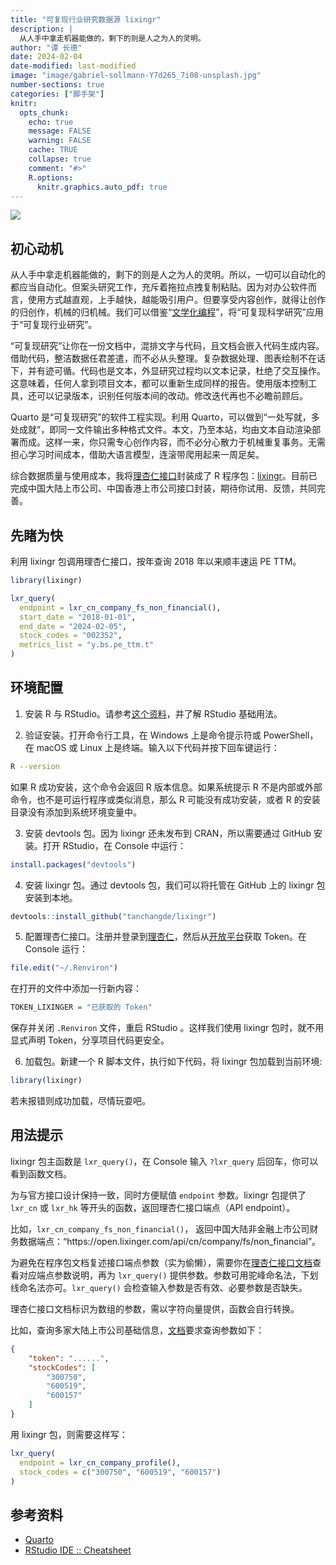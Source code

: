 ```yaml
---
title: "可复现行业研究数据源 lixingr"
description: |
  从人手中拿走机器能做的，剩下的则是人之为人的灵明。
author: "谭 长德"
date: 2024-02-04
date-modified: last-modified
image: "image/gabriel-sollmann-Y7d265_7i08-unsplash.jpg"
number-sections: true
categories: ["脚手架"]
knitr:
  opts_chunk: 
    echo: true
    message: FALSE
    warning: FALSE
    cache: TRUE
    collapse: true
    comment: "#>" 
    R.options:
      knitr.graphics.auto_pdf: true
---
```


![](image/gabriel-sollmann-Y7d265_7i08-unsplash.jpg)

## 初心动机

从人手中拿走机器能做的，剩下的则是人之为人的灵明。所以，一切可以自动化的都应当自动化。但案头研究工作，充斥着拖拉点拽复制粘贴。因为对办公软件而言，使用方式越直观，上手越快，越能吸引用户。但要享受内容创作，就得让创作的归创作，机械的归机械。我们可以借鉴“[文学化编程](https://yihui.org/cn/2014/01/literate-programming/)”，将“可复现科学研究”应用于“可复现行业研究”。

“可复现研究”让你在一份文档中，混排文字与代码，且文档会嵌入代码生成内容。借助代码，整洁数据任君差遣，而不必从头整理。复杂数据处理、图表绘制不在话下，并有迹可循。代码也是文本，外显研究过程均以文本记录，杜绝了交互操作。这意味着，任何人拿到项目文本，都可以重新生成同样的报告。使用版本控制工具，还可以记录版本，识别任何版本间的改动。修改迭代再也不必瞻前顾后。

Quarto 是“可复现研究”的软件工程实现。利用 Quarto，可以做到“一处写就，多处成就”，即同一文件输出多种格式文件。本文，乃至本站，均由文本自动渲染部署而成。这样一来，你只需专心创作内容，而不必分心散力于机械重复事务。无需担心学习时间成本，借助大语言模型，连滚带爬用起来一周足矣。

综合数据质量与使用成本，我将[理杏仁接口](https://www.lixinger.com/open/api/doc)封装成了 R 程序包：[lixingr](https://github.com/tanchangde/lixingr)。目前已完成中国大陆上市公司、中国香港上市公司接口封装，期待你试用、反馈，共同完善。

## 先睹为快

利用 lixingr 包调用理杏仁接口，按年查询 2018 年以来顺丰速运 PE TTM。

```r
library(lixingr)

lxr_query(
  endpoint = lxr_cn_company_fs_non_financial(),
  start_date = "2018-01-01",
  end_date = "2024-02-05",
  stock_codes = "002352",
  metrics_list = "y.bs.pe_ttm.t"
)
```

## 环境配置

1.  安装 R 与 RStudio。请参考[这个资料](https://bookdown.org/wangminjie/R4DS/baseR-install.html)，并了解 RStudio 基础用法。

2.  验证安装。打开命令行工具，在 Windows 上是命令提示符或 PowerShell，在 macOS 或 Linux 上是终端。输入以下代码并按下回车键运行：

``` bash
R --version
```

如果 R 成功安装，这个命令会返回 R 版本信息。如果系统提示 R 不是内部或外部命令，也不是可运行程序或类似消息，那么 R 可能没有成功安装，或者 R 的安装目录没有添加到系统环境变量中。

3.  安装 devtools 包。因为 lixingr 还未发布到 CRAN，所以需要通过 GitHub 安装。打开 RStudio，在 Console 中运行：

``` r
install.packages("devtools")
```

4.  安装 lixingr 包。通过 devtools 包，我们可以将托管在 GitHub 上的 lixingr 包安装到本地。

``` r
devtools::install_github("tanchangde/lixingr")
```

5.  配置理杏仁接口。注册并登录到[理杏仁](https://www.lixinger.com/)，然后从[开放平台](https://www.lixinger.com/open/api/token)获取 Token。在 Console 运行：

``` r
file.edit("~/.Renviron")
```

在打开的文件中添加一行新内容：

``` r
TOKEN_LIXINGER = "已获取的 Token"
```

保存并关闭 `.Renviron` 文件，重启 RStudio 。这样我们使用 lixingr 包时，就不用显式声明 Token，分享项目代码更安全。

6.  加载包。新建一个 R 脚本文件，执行如下代码，将 lixingr 包加载到当前环境:

``` r
library(lixingr)
```

若未报错则成功加载，尽情玩耍吧。

## 用法提示

lixingr 包主函数是 `lxr_query()`，在 Console 输入 `?lxr_query` 后回车，你可以看到函数文档。

为与官方接口设计保持一致，同时方便赋值 `endpoint` 参数。lixingr 包提供了 `lxr_cn` 或 `lxr_hk` 等开头的函数，返回理杏仁接口端点（API endpoint）。

比如，`lxr_cn_company_fs_non_financial()`， 返回中国大陆非金融上市公司财务数据端点："https://open.lixinger.com/api/cn/company/fs/non_financial"。

为避免在程序包文档复述接口端点参数（实为偷懒），需要你在[理杏仁接口文档](https://www.lixinger.com/open/api/)查看对应端点参数说明，再为 `lxr_query()` 提供参数。参数可用驼峰命名法，下划线命名法亦可。`lxr_query()` 会检查输入参数是否有效、必要参数是否缺失。

理杏仁接口文档标识为数组的参数，需以字符向量提供，函数会自行转换。

比如，查询多家大陆上市公司基础信息，[文档](https://www.lixinger.com/open/api/doc?api-key=cn/company/profile)要求查询参数如下：

``` json
{
    "token": "......",
    "stockCodes": [
        "300750",
        "600519",
        "600157"
    ]
}
```

用 lixingr 包，则需要这样写：

``` r
lxr_query(
  endpoint = lxr_cn_company_profile(),
  stock_codes = c("300750", "600519", "600157")
)
```

## 参考资料

-   [Quarto](https://quarto.org/)
-   [RStudio IDE :: Cheatsheet](https://rstudio.github.io/cheatsheets/html/rstudio-ide.html)
